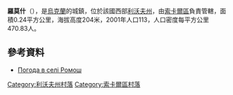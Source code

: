 {{coord|50|33|54|N|24|20|25|E|scale:100000|display=title}}

'''羅莫什'''（{{lang-uk|Ромош}}），是[[烏克蘭|烏克蘭]]的城鎮，位於該國西部[[利沃夫州|利沃夫州]]，由[[索卡爾區|索卡爾區]]負責管轄，面積0.24平方公里，海拔高度204米，2001年人口113，人口密度每平方公里470.83人。

==參考資料==
* [http://weather.in.ua/ua/l'vovskaja/22747 Погода в селі Ромош] {{Wayback|url=http://weather.in.ua/ua/l%27vovskaja/22747 |date=20111221144350 }}

[[Category:利沃夫州村落|Category:利沃夫州村落]]
[[Category:索卡爾區村落|Category:索卡爾區村落]]


{{Lviv-geo-stub}}